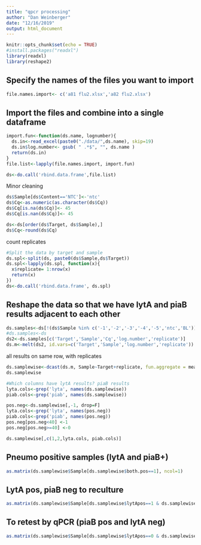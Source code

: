 ```yaml
---
title: "qpcr processing"
author: "Dan Weinberger"
date: "12/16/2019"
output: html_document
---
```


```r
knitr::opts_chunk$set(echo = TRUE)
#install.packages("readxl")
library(readxl)
library(reshape2)
```

## Specify the names of the files you want to import

```r
file.names.import<- c('a81 flu2.xlsx','a82 flu2.xlsx')

```

## Import the files and combine into a single dataframe
```r
import.fun<-function(ds.name, lognumber){
  ds.in<-read_excel(paste0("./data/",ds.name), skip=19)
  ds.in$log.number<- gsub( " .*$", "", ds.name )
  return(ds.in)
}
file.list<-lapply(file.names.import, import.fun)

ds<-do.call('rbind.data.frame',file.list)

```

Minor cleaning
```r
ds$Sample[ds$Content=='NTC']<-'ntc'
ds$Cq<-as.numeric(as.character(ds$Cq))
ds$Cq[is.na(ds$Cq)]<- 45
ds$Cq[is.nan(ds$Cq)]<- 45

ds<-ds[order(ds$Target, ds$Sample),]
ds$Cq<-round(ds$Cq)
```

count replicates
```r
#Split the data by target and sample
ds.spl<-split(ds, paste0(ds$Sample,ds$Target))
ds.spl<-lapply(ds.spl, function(x){ 
  x$replicate= 1:nrow(x)
  return(x)
})
ds<-do.call('rbind.data.frame', ds.spl)
```


## Reshape the data so that we have lytA and piaB results adjacent to each other
```r
ds.samples<-ds[!(ds$Sample %in% c('-1','-2','-3','-4','-5','ntc','BL')) ,  ]
#ds.samples<-ds
ds2<-ds.samples[c('Target','Sample','Cq','log.number','replicate')]
ds.m<-melt(ds2, id.vars=c('Target','Sample','log.number','replicate'))
```

all results on same row, with replicates
```r
ds.samplewise<-dcast(ds.m, Sample~Target+replicate, fun.aggregate = mean)
ds.samplewise
```

```r
#Which columns have lytA results? piaB results
lyta.cols<-grep('lyta', names(ds.samplewise))
piab.cols<-grep('piab', names(ds.samplewise))

pos.neg<-ds.samplewise[,-1, drop=F]
lyta.cols<-grep('lyta', names(pos.neg))
piab.cols<-grep('piab', names(pos.neg))
pos.neg[pos.neg<40] <-1
pos.neg[pos.neg>=40] <-0
```

```r
ds.samplewise[,c(1,2,lyta.cols, piab.cols)]
```


## Pneumo positive samples (lytA and piaB+)
```r
as.matrix(ds.samplewise$Sample[ds.samplewise$both.pos==1], ncol=1)

```

## LytA pos, piaB neg to reculture
```r
as.matrix(ds.samplewise$Sample[ds.samplewise$lytApos==1 & ds.samplewise$piaBpos==0], ncol=1)

```

## To retest by qPCR (piaB pos and lytA neg)

```r
as.matrix(ds.samplewise$Sample[ds.samplewise$lytApos==0 & ds.samplewise$piaBpos==1], ncol=1)

```







